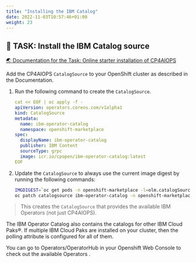 ```yaml
---
title: "Installing the IBM Catalog"
date: 2022-11-03T10:57:46+01:00
weight: 23
---
```







## 🚀 TASK: Install the IBM Catalog source

<a href="https://www.ibm.com/docs/en/cloud-paks/cloud-pak-aiops/4.2.0?topic=aiops-starter-installation" target="_blank" >🌏 Documentation for the Task: Online starter installation of CP4AIOPS</a>

Add the CP4AIOPS `CatalogSource` to your OpenShift cluster as described in the Documentation.




<Accordion>
<AccordionItem title="💡 Solution?">

1. Run the following command to create the `CatalogSource`.

   ```yaml
   cat << EOF | oc apply -f -
   apiVersion: operators.coreos.com/v1alpha1
   kind: CatalogSource
   metadata:
     name: ibm-operator-catalog
     namespace: openshift-marketplace
   spec:
     displayName: ibm-operator-catalog
     publisher: IBM Content
     sourceType: grpc
     image: icr.io/cpopen/ibm-operator-catalog:latest
   EOF
   ```
   
1. Update the `CatalogSource` to always use the current image digest by running the following commands:

   ```bash
   IMGDIGEST=`oc get pods -n openshift-marketplace -l=olm.catalogSource=ibm-operator-catalog --no-headers -o=jsonpath="{.items[0].status.containerStatuses[0].imageID}" -n openshift-marketplace` && \
   oc patch catalogsource ibm-operator-catalog -n openshift-marketplace --type=json -p "[{ "op": "test", "path": "/spec/image", "value": "\"icr.io/cpopen/ibm-operator-catalog:latest\"" }, { "op": "replace", "path": "/spec/image", "value": "\"$IMGDIGEST\"" }]"
   ```



> This creates the `CatalogSource` that provides the available IBM Operators (not just CP4AIOPS). 



</AccordionItem>
</Accordion>


<InlineNotification kind="info">

The IBM Operator Catalog also contains the catalogs for other IBM Cloud Paks®. If multiple IBM Cloud Paks are installed on your cluster, then the polling attribute is configured for all of them.

You can go to Operators/OperatorHub in your Openshift Web Console to check out the available Operators .

</InlineNotification>

